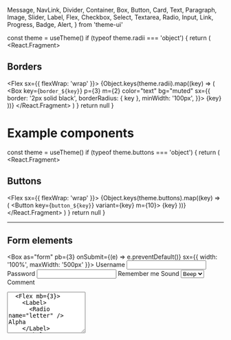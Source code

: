 <!-- original from https://github.com/beerose/theme-ui-sketchy/blob/master/src/components/components.mdx -->

  Message,
  NavLink,
  Divider,
  Container,
  Box,
  Button,
  Card,
  Text,
  Paragraph,
  Image,
  Slider,
  Label,
  Flex,
  Checkbox,
  Select,
  Textarea,
  Radio,
  Input,
  Link,
  Progress,
  Badge,
  Alert,
} from 'theme-ui'

  const theme = useTheme()
  if (typeof theme.radii === 'object') {
    return (
      <React.Fragment>
        <Divider />
        <h2>Borders</h2>
        <Flex sx={{ flexWrap: 'wrap' }}>
          {Object.keys(theme.radii).map((key) => (
            <Box
              key={`border_${key}`}
              p={3}
              m={2}
              color="text"
              bg="muted"
              sx={{
                border: '2px solid black',
                borderRadius: { key },
                minWidth: '100px',
              }}>
              {key}
            </Box>
          ))}
        </Flex>
      </React.Fragment>
    )
  }
  return null
}

# Example components

<Radii />

  const theme = useTheme()
  if (typeof theme.buttons === 'object') {
    return (
      <React.Fragment>
        <Divider />
        <h2>Buttons</h2>
        <Flex sx={{ flexWrap: 'wrap' }}>
          {Object.keys(theme.buttons).map((key) => (
            <Button key={`button_${key}`} variant={key} m={10}>
              {key}
            </Button>
          ))}
        </Flex>
      </React.Fragment>
    )
  }
  return null
}

<Buttons />

---

## Form elements

<Box
  as="form"
  pb={3}
  onSubmit={(e) => e.preventDefault()}
  sx={{ width: '100%', maxWidth: '500px' }}>
  <Label htmlFor="username">Username</Label>
  <Input id="username" mb={3} />
  <Label htmlFor="password">Password</Label>
  <Input type="password" id="password" mb={3} />
  <Box>
    <Label mb={3}>
      <Checkbox />
      Remember me
    </Label>
  </Box>
  <Label htmlFor="sound">Sound</Label>
  <Select id="sound" mb={3}>
    <option>Beep</option>
    <option>Boop</option>
    <option>Blip</option>
  </Select>
  <Label htmlFor="comment">Comment</Label>
  <Textarea id="comment" rows="6" mb={3} />
  <Flex mb={3}>
    <Label>
      <Radio name="letter" /> Alpha
    </Label>
    <Label>
      <Radio name="letter" /> Bravo
    </Label>
    <Label>
      <Radio name="letter" /> Charlie
    </Label>
  </Flex>
  <Button>Submit</Button>
</Box>

---

## Links

<Box pb={20}>
  <Link href="#!">Hello</Link>
</Box>

  const theme = useTheme()
  if (typeof theme.badges === 'object') {
    return (
      <React.Fragment>
        <Divider />
        <h2>Badges</h2>
        <Flex sx={{ flexWrap: 'wrap' }}>
          {Object.keys(theme.badges).map((key) => (
            <Badge key={`button_${key}`} variant={key} m={10}>
              {key}
            </Badge>
          ))}
        </Flex>
      </React.Fragment>
    )
  }
  return null
}

<Badges />

  const theme = useTheme()
  if (typeof theme.alerts === 'object') {
    return (
      <React.Fragment>
        <Divider />
        <h2>Alerts</h2>
        <Flex sx={{ flexDirection: 'column' }}>
          {Object.keys(theme.alerts).map((key) => (
            <Alert key={`button_${key}`} variant={key} m={10}>
              {key}
            </Alert>
          ))}
        </Flex>
      </React.Fragment>
    )
  }
  return null
}

<Alerts />

---

## Navigation

<Box pb={20}>
  <Flex as="nav">
    <NavLink href="#!" p={2}>
      Home
    </NavLink>
    <NavLink href="#!" p={2}>
      Blog
    </NavLink>
    <NavLink href="#!" p={2}>
      About
    </NavLink>
  </Flex>
</Box>

---

## Table

<table style={{ paddingBottom: 20 }}>
  <thead>
    <tr>
      <th colSpan="2">The table header</th>
    </tr>
  </thead>
  <tbody>
    <tr>
      <td>The table body</td>
      <td>with two columns</td>
    </tr>
  </tbody>
</table>

---

## Card

<Card
  mb={5}
  sx={{
    maxWidth: 400,
    padding: '30px',
  }}>
  <Paragraph>
    Cupcake ipsum dolor sit amet chocolate bar. Apple pie macaroon muffin jelly
    candy cake soufflé muffin croissant. Gummies jelly beans cotton candy
    fruitcake. Wafer lemon drops soufflé cookie. Sesame snaps fruitcake
    cheesecake danish toffee marzipan biscuit.
  </Paragraph>
</Card>

---
